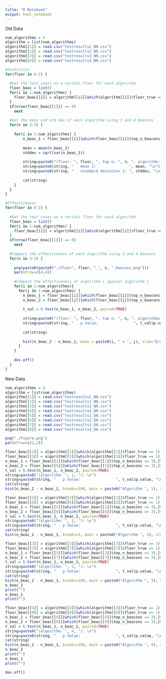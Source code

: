 ```yaml
---
title: "R Notebook"
output: html_notebook
---
```


Old Data

```r
num_algorithms = 4
algorithm = list(num_algorithms)
algorithm[[1]] = read.csv("testresults1_NN.csv")
algorithm[[2]] = read.csv("testresults2_NN.csv")
algorithm[[3]] = read.csv("testresults3_NN.csv")
algorithm[[4]] = read.csv("testresults4_NN.csv")

#Statistics
for(floor in 0:2) {
  
  #Get the test cases on a certain floor for each algorithm
  floor_beac = list()
  for(i in 1:num_algorithms) {
    floor_beac[[i]] = algorithm[[i]][which(algorithm[[i]]$floor_true == floor),]
  }
  if(nrow(floor_beac[[1]]) == 0)
    next
  
  #Get the mean and std dev of each algorithm using 3 and 4 beacons
  for(n in 3:3) {
    
    for(i in 1:num_algorithms) {
        n_beac_1 = floor_beac[[i]][which(floor_beac[[i]]$top_n_beacons == n),]$error
        
        mean = mean(n_beac_1)
        stddev = sqrt(var(n_beac_1))
        
        string=paste0("(floor: ", floor, ", top n: ", n, ", algorithm: ", i, "): \n")
        string=paste0(string, "   mean 1:               ", mean, "\n")
        string=paste0(string, "   standard deviation 1: ", stddev, "\n")
        
        cat(string)
    }
  }
}

#Effectiveness
for(floor in 0:2) {
  
  #Get the test cases on a certain floor for each algorithm
  floor_beac = list()
  for(i in 1:num_algorithms) {
    floor_beac[[i]] = algorithm[[i]][which(algorithm[[i]]$floor_true == floor),]
  }
  if(nrow(floor_beac[[1]]) == 0)
    next
  
  #Compare the effectiveness of each algorithm using 3 and 4 beacons
  for(n in 3:3) {
    
    png(paste0(paste0("./Floor", floor, "_", n, "_beacons.png")))
    par(mfrow=c(4,4))
    
    #Compare the effectiveness of algorithm i against algorithm j
    for(i in 1:num_algorithms){
      for(j in 1:num_algorithms) {
        n_beac_1 = floor_beac[[i]][which(floor_beac[[i]]$top_n_beacons == n),]$error
        n_beac_2 = floor_beac[[j]][which(floor_beac[[j]]$top_n_beacons == n),]$error
        
        t_val = t.test(n_beac_1, n_beac_2, paired=TRUE)
        
        string=paste0("(floor: ", floor, ", top n: ", n, ", algorithms: ", i, " and ", j, "): \n")
        string=paste0(string, "   p Value:                ", t_val$p.value, "\n")
        
        cat(string)
        
        hist(n_beac_2 - n_beac_1, main = paste0(i, " v ", j), xlab="Error Difference (m)")
      }
    }
    
    dev.off()
  }
}

```

New Data

```r
num_algorithms = 8
algorithm = list(num_algorithms)
algorithm[[1]] = read.csv("testresults1_NN.csv")
algorithm[[2]] = read.csv("testresults2_NN.csv")
algorithm[[3]] = read.csv("testresults3_NN.csv")
algorithm[[4]] = read.csv("testresults4_NN.csv")
algorithm[[5]] = read.csv("testresults1_ON.csv")
algorithm[[6]] = read.csv("testresults2_ON.csv")
algorithm[[7]] = read.csv("testresults3_ON.csv")
algorithm[[8]] = read.csv("testresults4_ON.csv")

png("./Figure.png")
par(mfrow=c(2,2))

floor_beac[[1]] = algorithm[[1]][which(algorithm[[1]]$floor_true == 1),]
floor_beac[[5]] = algorithm[[5]][which(algorithm[[5]]$floor_true == 1),]
n_beac_1 = floor_beac[[1]][which(floor_beac[[1]]$top_n_beacons == 3),]$error
n_beac_2 = floor_beac[[5]][which(floor_beac[[5]]$top_n_beacons == 3),]$error
t_val = t.test(n_beac_1, n_beac_2, paired=TRUE)
string=paste0("(algorithm: ", 1, "): \n")
string=paste0(string, "   p Value:                ", t_val$p.value, "\n")
cat(string)
hist(n_beac_2 - n_beac_1, breaks=100, main = paste0("Algorithm ", 1), xlab="Error Difference (m)")

floor_beac[[2]] = algorithm[[2]][which(algorithm[[2]]$floor_true == 1),]
floor_beac[[6]] = algorithm[[6]][which(algorithm[[6]]$floor_true == 1),]
n_beac_1 = floor_beac[[2]][which(floor_beac[[2]]$top_n_beacons == 3),]$error
n_beac_2 = floor_beac[[6]][which(floor_beac[[6]]$top_n_beacons == 3),]$error
t_val = t.test(n_beac_1, n_beac_2, paired=TRUE)
string=paste0("(algorithm: ", 2, "): \n")
string=paste0(string, "   p Value:                ", t_val$p.value, "\n")
cat(string)
hist(n_beac_2 - n_beac_1, breaks=5, main = paste0("Algorithm ", 2), xlab="Error Difference (m)")

floor_beac[[3]] = algorithm[[3]][which(algorithm[[3]]$floor_true == 1),]
floor_beac[[7]] = algorithm[[7]][which(algorithm[[7]]$floor_true == 1),]
n_beac_1 = floor_beac[[3]][which(floor_beac[[3]]$top_n_beacons == 3),]$error
n_beac_2 = floor_beac[[7]][which(floor_beac[[7]]$top_n_beacons == 3),]$error
t_val = t.test(n_beac_1, n_beac_2, paired=TRUE)
string=paste0("(algorithm: ", 3, "): \n")
string=paste0(string, "   p Value:                ", t_val$p.value, "\n")
cat(string)
hist(n_beac_2 - n_beac_1, breaks=100, main = paste0("Algorithm ", 3), xlab="Error Difference (m)")
n_beac_2
print("")
n_beac_1
print("")

floor_beac[[4]] = algorithm[[4]][which(algorithm[[4]]$floor_true == 1),]
floor_beac[[8]] = algorithm[[8]][which(algorithm[[8]]$floor_true == 1),]
n_beac_1 = floor_beac[[4]][which(floor_beac[[4]]$top_n_beacons == 3),]$error
n_beac_2 = floor_beac[[8]][which(floor_beac[[8]]$top_n_beacons == 3),]$error
t_val = t.test(n_beac_1, n_beac_2, paired=TRUE)
string=paste0("(algorithm: ", 4, "): \n")
string=paste0(string, "   p Value:                ", t_val$p.value, "\n")
cat(string)
hist(n_beac_2 - n_beac_1, breaks=100, main = paste0("Algorithm ", 4), xlab="Error Difference (m)")
n_beac_2
print("")
n_beac_1
print("")

dev.off()

```










